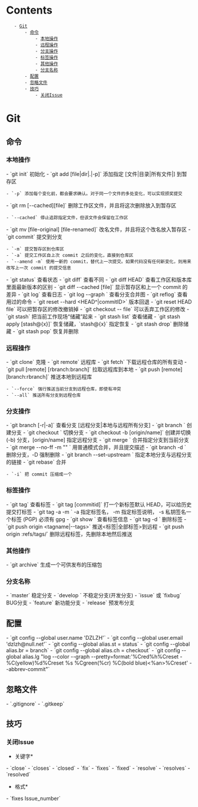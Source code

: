 = Contents =
    - [[#Git|Git]]
        - [[#Git#命令|命令]]
            - [[#Git#命令#本地操作|本地操作]]
            - [[#Git#命令#远程操作|远程操作]]
            - [[#Git#命令#分支操作|分支操作]]
            - [[#Git#命令#标签操作|标签操作]]
            - [[#Git#命令#其他操作|其他操作]]
            - [[#Git#命令#分支名称|分支名称]]
        - [[#Git#配置|配置]]
        - [[#Git#忽略文件|忽略文件]]
        - [[#Git#技巧|技巧]]
            - [[#Git#技巧#关闭Issue|关闭Issue]]

= Git =

== 命令 ==

=== 本地操作 ===

- `git init` 初始化
- `git add [file|dir|.|-p]` 添加指定 [文件|目录|所有文件|] 到暂存区
 - `-p` 添加每个变化前，都会要求确认。对于同一个文件的多处变化，可以实现颁奖提交
- `git rm [--cached][file]` 删除工作区文件，并且将这次删除放入到暂存区
 - `--cached` 停止追踪指定文件，但该文件会保留在工作区
- `git mv [file-original] [file-renamed]` 改名文件，并且将这个改名放入暂存区
- `git commit` 提交到分支
 - `-m` 提交暂存区到仓库区
 - `-a` 提交工作区自上次 commit 之后的变化，直接到仓库区
 - `--amend -m` 使用一新的 commit，替代上一次提交。如果代码没有任何新变化，则用来改写上一次 commit 的提交信息
- `git status` 查看状态
- `git diff` 查看不同
- `git diff HEAD` 查看工作区和版本库里面最新版本的区别
- `git diff --cached [file]` 显示暂存区和上一个 commit 的差异
- `git log` 查看日志
- `git log --graph ` 查看分支合并图
- `git reflog` 查看用过的命令
- `git reset --hard <HEAD^|commitID>` 版本回退
- `git reset HEAD file` 可以把暂存区的修改撤销掉
- `git checkout -- file` 可以丢弃工作区的修改
- `git stash` 把当前工作现场“储藏”起来
- `git stash list` 查看储藏
- `git stash apply [stash@{x}]` 恢复储藏，`stash@{x}` 指定恢复
- `git stash drop` 删除储藏
- `git stash pop` 恢复并删除

=== 远程操作 ===

- `git clone` 克隆
- `git remote` 远程库
- `git fetch` 下载远程仓库的所有变动
- `git pull [remote] [rbranch:branch]` 拉取远程库到本地
- `git push [remote] [branch:rbranch]` 推送本地到远程库
 - `--force` 强行推送当前分支到远程仓库，即使有冲突
 - `--all` 推送所有分支到远程仓库

=== 分支操作 ===

- `git branch [-r|-a]` 查看分支 [远程分支|本地与远程所有分支]
- `git branch <name>` 创建分支
- `git checkout <name>` 切换分支
- `git checkout -b <name> [origin/name]` 创建并切换 (-b) 分支，[origin/name] 指定远程分支
- `git merge <name>` 合并指定分支到当前分支
- `git merge --no-ff -m "<message>" <branch>` 用普通模式合并，并且提交描述
- `git branch -d <name>` 删除分支，-D 强制删除
- `git branch --set-upstream <name> <origin/name>` 指定本地分支与远程分支的链接
- `git rebase` 合并
 - `-i` 把 commit 压缩成一个
=== 标签操作 ===

- `git tag` 查看标签
- `git tag <name> [commitid]` 打一个新标签默认 HEAD，可以给历史提交打标签
- `git tag -a <name> -m <message>` -a 指定标签名， -m 指定标签说明， -s 私钥签名一个标签 (PGP) 必须有 gpg
- `git show <tagname>` 查看标签信息
- `git tag -d <name>` 删除标签
- `git push origin <tagname|--tags>` 推送<标签|全部标签>到远程
- `git push origin :refs/tags/<tagname>` 删除远程标签，先删除本地然后推送

=== 其他操作 ===

- `git archive` 生成一个可供发布的压缩包

=== 分支名称 ===

- `master` 稳定分支
- `develop ` 不稳定分支(开发分支)
- `issue` 或 `fixbug` BUG分支
- `feature` 新功能分支
- `release` 预发布分支

== 配置 ==

- `git config --global user.name 'DZLZH'`
- `git config --global user.email 'dzlzh@null.net'`
- `git config --global alias.st = status`
- `git config --global alias.br = branch`
- `git config --global alias.ch = checkout`
- `git config --global alias.lg "log --color --graph --pretty=format:'%Cred%h%Creset -%C(yellow)%d%Creset %s %Cgreen(%cr) %C(bold blue)<%an>%Creset' --abbrev-commit"`

== 忽略文件 ==

- `.gitignore`
- `.gitkeep`

== 技巧 ==

=== 关闭Issue ===

*关键字*

- `close`
- `closes`
- `closed`
- `fix`
- `fixes`
- `fixed`
- `resolve`
- `resolves`
- `resolved`

*格式*

- `fixes Issue_number`

